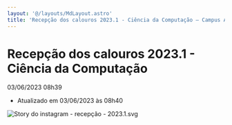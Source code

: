```yaml
---
layout: '@/layouts/MdLayout.astro'
title: 'Recepção dos calouros 2023.1 - Ciência da Computação — Campus Arapiraca'
---
```




Recepção dos calouros 2023.1 - Ciência da Computação
====================================================





  

03/06/2023 08h39

 - Atualizado em 03/06/2023 às 08h40
 









<Image src="https://arapiraca.ufal.br/graduacao/ciencia-da-computacao/documentos/imagens/story-do-instagram-recepcao-2023-1.svg/%40%40images/ef645fc0-8d5c-4116-a54b-8934beb5f130.svg" alt="Story do instagram - recepção - 2023.1.svg" inferSize />













